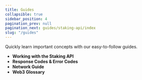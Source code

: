 ```yaml
---
title: Guides
collapsible: true
sidebar_position: 4
pagination_prev: null
pagination_next: guides/staking-api/index
slug: "/guides"
---
```



Quickly learn important concepts with our easy-to-follow guides.

- **<Link to="/guides/staking-api">Working with the Staking API</Link>**
- **<Link to="/guides/response-codes-and-error-codes">Response Codes & Error Codes</Link>**
- **<Link to="/guides/network-guide">Network Guide</Link>**
- **<Link to="/guides/glossary">Web3 Glossary</Link>**
